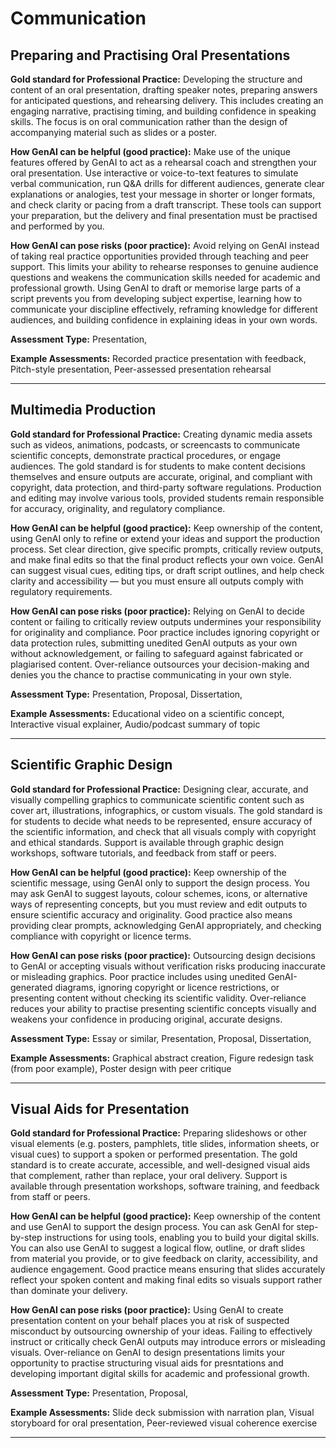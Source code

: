 #  Communication 
 
## Preparing and Practising Oral Presentations

**Gold standard for Professional Practice:** Developing the structure and content of an oral presentation, drafting speaker notes, preparing answers for anticipated questions, and rehearsing delivery. This includes creating an engaging narrative, practising timing, and building confidence in speaking skills. The focus is on oral communication rather than the design of accompanying material such as slides or a poster.

**How GenAI can be helpful (good practice):** Make use of the unique features offered by GenAI to act as a rehearsal coach and strengthen your oral presentation. Use interactive or voice-to-text features to simulate verbal communication, run Q&A drills for different audiences, generate clear explanations or analogies, test your message in shorter or longer formats, and check clarity or pacing from a draft transcript. These tools can support your preparation, but the delivery and final presentation must be practised and performed by you. 

**How GenAI can pose risks (poor practice):** Avoid relying on GenAI instead of taking real practice opportunities provided through teaching and peer support. This limits your ability to rehearse responses to genuine audience questions and weakens the communication skills needed for academic and professional growth. Using GenAI to draft or memorise large parts of a script prevents you from developing subject expertise, learning how to communicate your discipline effectively, reframing knowledge for different audiences, and building confidence in explaining ideas in your own words.

**Assessment Type:** Presentation,

**Example Assessments:** Recorded practice presentation with feedback, Pitch-style presentation, Peer-assessed presentation rehearsal

---
 
## Multimedia Production

**Gold standard for Professional Practice:** Creating dynamic media assets such as videos, animations, podcasts, or screencasts to communicate scientific concepts, demonstrate practical procedures, or engage audiences. The gold standard is for students to make content decisions themselves and ensure outputs are accurate, original, and compliant with copyright, data protection, and third-party software regulations. Production and editing may involve various tools, provided students remain responsible for accuracy, originality, and regulatory compliance.

**How GenAI can be helpful (good practice):** Keep ownership of the content, using GenAI only to refine or extend your ideas and support the production process. Set clear direction, give specific prompts, critically review outputs, and make final edits so that the final product reflects your own voice. GenAI can suggest visual cues, editing tips, or draft script outlines, and help check clarity and accessibility — but you must ensure all outputs comply with regulatory requirements. 

**How GenAI can pose risks (poor practice):** Relying on GenAI to decide content or failing to critically review outputs undermines your responsibility for originality and compliance. Poor practice includes ignoring copyright or data protection rules, submitting unedited GenAI outputs as your own without acknowledgement, or failing to safeguard against fabricated or plagiarised content. Over-reliance outsources your decision-making and denies you the chance to practise communicating in your own style.

**Assessment Type:** Presentation, Proposal, Dissertation,

**Example Assessments:** Educational video on a scientific concept, Interactive visual explainer, Audio/podcast summary of topic

---
 
## Scientific Graphic Design

**Gold standard for Professional Practice:** Designing clear, accurate, and visually compelling graphics to communicate scientific content such as cover art, illustrations, infographics, or custom visuals. The gold standard is for students to decide what needs to be represented, ensure accuracy of the scientific information, and check that all visuals comply with copyright and ethical standards. Support is available through graphic design workshops, software tutorials, and feedback from staff or peers.

**How GenAI can be helpful (good practice):** Keep ownership of the scientific message, using GenAI only to support the design process. You may ask GenAI to suggest layouts, colour schemes, icons, or alternative ways of representing concepts, but you must review and edit outputs to ensure scientific accuracy and originality. Good practice also means providing clear prompts, acknowledging GenAI appropriately, and checking compliance with copyright or licence terms. 

**How GenAI can pose risks (poor practice):** Outsourcing design decisions to GenAI or accepting visuals without verification risks producing inaccurate or misleading graphics. Poor practice includes using unedited GenAI-generated diagrams, ignoring copyright or licence restrictions, or presenting content without checking its scientific validity. Over-reliance reduces your ability to practise presenting scientific concepts visually and weakens your confidence in producing original, accurate designs.

**Assessment Type:** Essay or similar, Presentation, Proposal, Dissertation,

**Example Assessments:** Graphical abstract creation, Figure redesign task (from poor example), Poster design with peer critique

---
 
## Visual Aids for Presentation

**Gold standard for Professional Practice:** Preparing slideshows or other visual elements (e.g. posters, pamphlets, title slides, information sheets, or visual cues) to support a spoken or performed presentation. The gold standard is to create accurate, accessible, and well-designed visual aids that complement, rather than replace, your oral delivery. Support is available through presentation workshops, software training, and feedback from staff or peers.

**How GenAI can be helpful (good practice):** Keep ownership of the content and use GenAI to support the design process. You can ask GenAI for step-by-step instructions for using tools, enabling you to build your digital skills. You can also use GenAI to suggest a logical flow, outline, or draft slides from material you provide, or to give feedback on clarity, accessibility, and audience engagement. Good practice means ensuring that slides accurately reflect your spoken content and making final edits so visuals support rather than dominate your delivery. 

**How GenAI can pose risks (poor practice):** Using GenAI to create presentation content on your behalf places you at risk of suspected misconduct by outsourcing ownership of your ideas. Failing to effectively instruct or critically check GenAI outputs may introduce errors or misleading visuals. Over-reliance on GenAI to design presentations limits your opportunity to practise structuring visual aids for presntations and developing important digital skills for academic and professional growth.

**Assessment Type:** Presentation, Proposal,

**Example Assessments:** Slide deck submission with narration plan, Visual storyboard for oral presentation, Peer-reviewed visual coherence exercise

---
